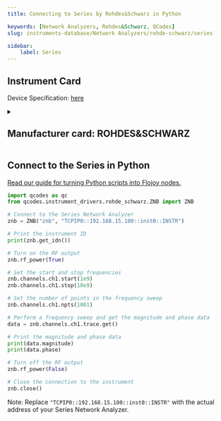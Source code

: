```yaml
---
title: Connecting to Series by Rohdes&Schwarz in Python

keywords: [Network Analyzers, Rohdes&Schwarz, QCodes] 
slug: instruments-database/Network Analyzers/rohde-schwarz/series 

sidebar:
    label: Series 
---
```



## Instrument Card





Device Specification: [here](https://scdn.rohde-schwarz.com/ur/pws/dl_downloads/dl_common_library/dl_brochures_and_datasheets/pdf_1/ZNB_bro_en_3608-3278-12_v0301.pdf)

<details style={{ marginTop: "15px"}}>
<summary><h2 style={{display:'inline'}}>Manufacturer card: ROHDES&SCHWARZ</h2></summary>

![ROHDES&SCHWARZ](https://res.cloudinary.com/dhopxs1y3/image/upload/v1692806194/Instruments/Vendor%20Logos/RohdeSchwarz.png)

Rohde & Schwarz GmbH & Co KG is an international electronics group specializing in the fields of electronic test equipment, broadcast & media, cybersecurity, radiomonitoring and radiolocation, and radiocommunication.

- Headquarters: Munich, Germany
- Yearly Revenue (millions, USD): 2500
- Vendor Website: [here](https://www.rohde-schwarz.com/ca/home_48230.html)

</details>


<FeaturedInstrumentVideo category="NETWORK_ANALYZERS" />

## Connect to the Series in Python

[Read our guide for turning Python scripts into Flojoy nodes.](https://docs.flojoy.ai/contribution/blocks/custom-flojoy-block/)



<Tabs>
<TabItem value="Flojoy" label="Flojoy" className="flojoy-instrument-tabs">

<SectionsCard category="NETWORK_ANALYZERS" manufacturer="Rohdes&Schwarz"></SectionsCard>

</TabItem>
<TabItem value="QCodes" label="QCodes">

```python
import qcodes as qc
from qcodes.instrument_drivers.rohde_schwarz.ZNB import ZNB

# Connect to the Series Network Analyzer
znb = ZNB("znb", "TCPIP0::192.168.15.100::inst0::INSTR")

# Print the instrument ID
print(znb.get_idn())

# Turn on the RF output
znb.rf_power(True)

# Set the start and stop frequencies
znb.channels.ch1.start(1e9)
znb.channels.ch1.stop(10e9)

# Set the number of points in the frequency sweep
znb.channels.ch1.npts(1001)

# Perform a frequency sweep and get the magnitude and phase data
data = znb.channels.ch1.trace.get()

# Print the magnitude and phase data
print(data.magnitude)
print(data.phase)

# Turn off the RF output
znb.rf_power(False)

# Close the connection to the instrument
znb.close()
```
Note: Replace `"TCPIP0::192.168.15.100::inst0::INSTR"` with the actual address of your Series Network Analyzer.

</TabItem>
</Tabs>